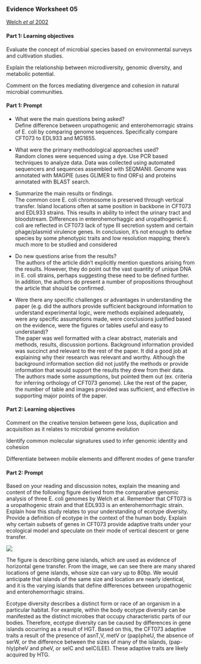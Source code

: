 ### Evidence Worksheet 05
[Welch *et al* 2002](https://www.ncbi.nlm.nih.gov/pubmed/12471157)

#### Part 1: Learning objectives
Evaluate the concept of microbial species based on environmental surveys and cultivation studies. 

Explain the relationship between microdiversity, genomic diversity, and metabolic potential.

Comment on the forces mediating divergence and cohesion in natural microbial communities. 

#### Part 1: Prompt
* What were the main questions being asked?  
Define difference between uropathogenic and enterohemorragic strains of E. coli by comparing genome sequences. Specifically compare CFT073 to EDL933 and MG1655. 

* What were the primary methodological approaches used?  
Random clones were sequenced using a dye. Use PCR based techniques to analyze data. Data was collected using automated sequencers and sequences assembled with SEQMANII. Genome was annotated with MAGPIE (uses GLIMER to find ORFs) and proteins annotated with BLAST search. 

* Summarize the main results or findings.  
The common core E. coli chromosome is preserved through vertical transfer. Island locations often at same position in backbone in CFT073 and EDL933 strains. This results in ability to infect the urinary tract and bloodstream. Differences in enterohemorhaggic and uropathogenic E. coli are reflected in CFT073 lack of type III secretion system and certain phage/plasmid virulence genes. In conclusion, it's not enough to define species by some phenotypic traits and low resolution mapping; there's much more to be studied and considered 

* Do new questions arise from the results?  
The authors of the article didn't explicitly mention questions arising from the results. However, they do point out the vast quantity of unique DNA in E. coli strains, perhaps suggesting these need to be defined further. In addition, the authors do present a number of propositions throughout the article that should be confirmed. 

* Were there any specific challenges or advantages in understanding the paper (e.g. did the authors provide sufficient background information to understand experimental logic, were methods explained adequately, were any specific assumptions made, were conclusions justified based on the evidence, were the figures or tables useful and easy to understand)?  
The paper was well formatted with a clear abstract, materials and methods, results, discussion portions. Background information provided was succinct and relevant to the rest of the paper. It did a good job at explaining why their research was relevant and worthy. Although the background information section did not justify the methods or provide information that would support the results they drew from their data. The authors made some assumptions, but pointed them out (ex. criteria for inferring orthology of CFT073 genome). Like the rest of the paper, the number of table and images provided was sufficient, and effective in supporting major points of the paper. 

#### Part 2: Learning objectives 
Comment on the creative tension between gene loss, duplication and acquisition as it relates to microbial genome evolution

Identify common molecular signatures used to infer genomic identity and cohesion

Differentiate between mobile elements and different modes of gene transfer

#### Part 2: Prompt
Based on your reading and discussion notes, explain the meaning and content of the following figure derived from the comparative genomic analysis of three E. coli genomes by Welch et al. Remember that CFT073 is a uropathogenic strain and that EDL933 is an enterohemorrhagic strain. Explain how this study relates to your understanding of ecotype diversity. Provide a definition of ecotype in the context of the human body. Explain why certain subsets of genes in CFT073 provide adaptive traits under your ecological model and speculate on their mode of vertical descent or gene transfer.  

![](Worksheet 5 Image.png)

  The figure is describing gene islands, which are used as evidence of horizontal gene transfer. From the image, we can see there are many shared locations of gene islands, whose size can vary up to 80bp. We would anticipate that islands of the same size and location are nearly identical, and it is the varying islands that define differences between uropathogenic and enterohemorrhagic strains. 

  Ecotype diversity describes a distinct form or race of an organism in a particular habitat. For example, within the body ecotype diversity can be manifested as the distinct microbes that occupy characteristic parts of our bodies. Therefore, ecotype diversity can be caused by differences in gene islands occurring as a result of HGT. Based on this, the CFT073 adaptive traits a result of the presence of asnT,V, metV or (pap)pheU, the absence of serW, or the difference between the sizes of many of the islands, (pap-hly)pheV and pheV, or selC and selC(LEE). These adaptive traits are likely acquired by HTG. 
